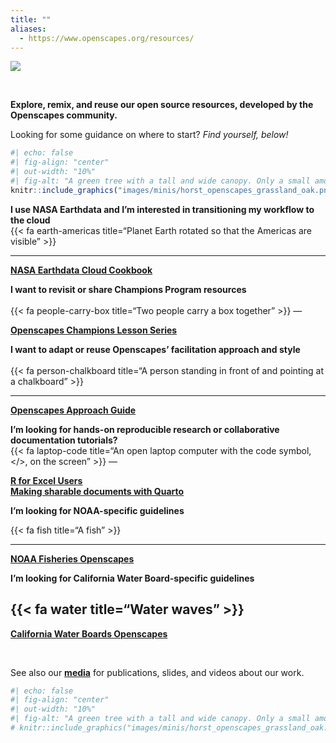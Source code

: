 ```yaml
---
title: ""
aliases: 
  - https://www.openscapes.org/resources/
---
```


::: column-screen
![](images/banner_imgs/text_banners/resources_banner.png)

<br>

::: white-div
::: {.medium-body-text .center-text}
<!-- **Open source resources developed by the Openscapes community.** -->
**Explore, remix, and reuse our open source resources, developed by the Openscapes community.**

Looking for some guidance on where to start? *Find yourself, below!*
:::

```r
#| echo: false
#| fig-align: "center"
#| out-width: "10%"
#| fig-alt: "A green tree with a tall and wide canopy. Only a small amount of the brown trunk is visible."
knitr::include_graphics("images/minis/horst_openscapes_grassland_oak.png")
```

<!--------------------------------------------->
<!---------------- START row 1 ---------------->
::: {.grid}

<!---------------- START NASA ---------------->
::: {.g-col-12 .g-col-md-6 .resource-box .center-text}
[**I use NASA Earthdata and I'm interested in transitioning my workflow to the cloud**]{.med-sm-text}   
[{{< fa earth-americas title="Planet Earth rotated so that the Americas are visible" >}}]{.large-body-text} 

---

[**NASA Earthdata Cloud Cookbook**](https://nasa-openscapes.github.io/earthdata-cloud-cookbook/) 
:::
<!---------------- END NASA ---------------->

<!---------------- START Champions Program ---------------->
::: {.g-col-12 .g-col-md-6 .resource-box .center-text}
[**I want to revisit or share Champions Program resources**]{.med-sm-text}   
<br>
[{{< fa people-carry-box title="Two people carry a box together" >}}]{.large-body-text} 
---

[**Openscapes Champions Lesson Series**](https://openscapes.github.io/series)
:::
<!---------------- END Champions Program ---------------->

:::
<!--------------------------------------------->
<!---------------- END row 1 ------------------>


<!--------------------------------------------------------------------->
<!--------------------------------------------------------------------->
<!--------------------------------------------------------------------->


<!--------------------------------------------->
<!---------------- START row 2 ---------------->
::: {.grid}

<!---------------- START Approach Guide ---------------->
::: {.g-col-12 .g-col-md-6 .resource-box .center-text}
[**I want to adapt or reuse Openscapes' facilitation approach and style**]{.med-sm-text}   
<br>
[{{< fa person-chalkboard title="A person standing in front of and pointing at a chalkboard" >}}]{.large-body-text} 

---

[**Openscapes Approach Guide**](https://openscapes.github.io/approach-guide/)
:::
<!---------------- END Approach Guide ---------------->

<!---------------- START RR & Collab ---------------->
::: {.g-col-12 .g-col-md-6 .resource-box .center-text}
[**I'm looking for hands-on reproducible research or collaborative documentation tutorials?**]{.med-sm-text}   
[{{< fa laptop-code title="An open laptop computer with the code symbol, </>, on the screen" >}}]{.large-body-text} 
---

[**R for Excel Users**](https://rstudio-conf-2020.github.io/r-for-excel)  
[**Making sharable documents with Quarto**](https://openscapes.github.io/quarto-website-tutorial/)
:::
<!---------------- END RR & Collab ---------------->

:::
<!--------------------------------------------->
<!---------------- END row 2 ------------------>

<!--------------------------------------------------------------------->
<!--------------------------------------------------------------------->
<!--------------------------------------------------------------------->


<!--------------------------------------------->
<!---------------- START row 3 ---------------->
::: {.grid}

<!---------------- START Approach Guide ---------------->
::: {.g-col-12 .g-col-md-6 .resource-box .center-text}
[**I'm looking for NOAA-specific guidelines**]{.med-sm-text}   

[{{< fa fish title="A fish" >}}]{.large-body-text} 

---

[**NOAA Fisheries Openscapes**](https://nmfs-openscapes.github.io/)
:::
<!---------------- END Approach Guide ---------------->

<!---------------- START ? ---------------->
::: {.g-col-12 .g-col-md-6 .resource-box .center-text}
[**I'm looking for California Water Board-specific guidelines**]{.med-sm-text} 

[{{< fa water title="Water waves" >}}]{.large-body-text} 
---

[**California Water Boards Openscapes**](https://cawaterboarddatacenter.github.io/swrcb-openscapes/) 
:::
<!---------------- END ? ---------------->

:::

<!--------------------------------------------->
<!---------------- END row 3 ------------------>

<br>

::: {.med-sm-text .center-text}
See also our **[media](media.qmd)** for publications, slides, and videos about our work.
:::

:::
:::


<!-- ::: {.medium-body-text .center-text} -->
<!-- **Open source resources developed by the Openscapes community.** -->
<!-- ::: -->

```r
#| echo: false
#| fig-align: "center"
#| out-width: "10%"
#| fig-alt: "A green tree with a tall and wide canopy. Only a small amount of the brown trunk is visible."
# knitr::include_graphics("images/minis/horst_openscapes_grassland_oak.png")
```

<!-- ## CHAMPIONS LESSON SERIES -->

<!-- ::: yellow-bg -->
<!-- ::: {.medium-body-text .center-text} -->
<!-- {{< fa book-open title="An open book" >}} Openscapes Champions Lesson Series -->
<!-- ::: -->

<!-- ::: center-text -->
<!-- The [**Openscapes Champions Lesson Series**](https://openscapes.github.io/series) is our open source curriculum we use to teach Champions Cohorts, and you can use it too. -->

<!-- Learn more on the [**Champions Program webpage**](champions_program.qmd), and read about the experiences of our past and current Champions cohorts on our [**blog**](blog.qmd#category=champions). -->

<!-- *Cite as: Lowndes & Robinson (2022). Openscapes Champions Lesson Series (2022.12). Zenodo. <https://doi.org/10.5281/zenodo.7407247>* -->
<!-- ::: -->
<!-- ::: -->

<!-- <br> -->

<!-- ```{r} -->
<!-- #| echo: false -->
<!-- #| fig-align: "center" -->
<!-- #| out-width: "10%" -->
<!-- #| fig-alt: "A California condor soaring above so that we are viewing it's underside. It has a reddish head, black body, and black and white wings." -->
<!-- knitr::include_graphics("images/minis/horst_openscapes_grassland_condor.png") -->
<!-- ``` -->

<!-- <br> -->

<!-- ## NASA EARTHDATA CLOUD COOKBOOK -->

<!-- ::: yellow-bg -->
<!-- ::: {.medium-body-text .center-text} -->
<!-- {{< fa book-open title="An open book" >}} NASA Earthdata Cloud Cookbook -->
<!-- ::: -->

<!-- ::: center-text -->
<!-- The [**NASA Earthdata Cloud Cookbook**](https://nasa-openscapes.github.io/earthdata-cloud-cookbook/) is a collection of common tutorials co-created and co-taught by NASA Openscapes Mentors, and it is an open source curriculum you can use too! -->

<!-- Learn more on the [**NASA Openscapes website**](https://nasa-openscapes.github.io/), and read about the experiences of our past and current NASA Openscapes work on our [**blog**](blog.qmd#category=nasa-framework). -->

<!-- *Cite as: NASA Openscapes Mentors, Robinson, Lowndes (2023). NASA EarthData Cloud Cookbook (v2023.03). Zenodo. <https://doi.org/10.5281/zenodo.7786711>* -->
<!-- ::: -->
<!-- ::: -->

<!-- <br> -->

<!-- ```{r} -->
<!-- #| echo: false -->
<!-- #| fig-align: "center" -->
<!-- #| out-width: "10%" -->
<!-- #| fig-alt: "An orange fox with a fluffy white-tipped tail and white chin, facing right." -->
<!-- knitr::include_graphics("images/minis/horst_openscapes_grassland_fox.png") -->
<!-- ``` -->

<!-- <br> -->

<!-- <!-- ## OPENSCAPES APPROACH GUIDE --> 

<!-- ::: yellow-bg -->
<!-- ::: {.medium-body-text .center-text} -->
<!-- {{< fa book-open title="An open book" >}} Openscapes Approach Guide -->
<!-- ::: -->

<!-- ::: center-text -->
<!-- The [**Openscapes Approach Guide**](https://openscapes.github.io/approach-guide/) is our "lab manual", an attempt to codify our approach to onboard ourselves and new team members to how we work. It is an open source resource you can use too. -->

<!-- *Cite as: Openscapes Core Team, Butland, Robinson, Lowndes. (2023). Openscapes Approach Guide (v2023.06). Zenodo. [https://doi.org/10.5281/zenodo.8034313](https://doi.org/10.5281/zenodo.8034313)* -->
<!-- ::: -->
<!-- ::: -->

<!-- <br> -->

<!-- ```{r} -->
<!-- #| echo: false -->
<!-- #| fig-align: "center" -->
<!-- #| out-width: "10%" -->
<!-- #| fig-alt: "A brown deer with small antlers, facing left." -->
<!-- knitr::include_graphics("images/minis/horst_openscapes_grassland_deer.png") -->
<!-- ``` -->

<!-- <br> -->

<!-- ## NOAA FISHERIES OPENSCI RESOURCE BOOK -->

<!-- ::: yellow-bg -->
<!-- ::: {.medium-body-text .center-text} -->
<!-- {{< fa book-open title="An open book" >}} NOAA FISHERIES RESOURCE BOOK -->

<!-- ::: center-text -->
<!-- [**NOAA Fisheries Openscapes**](https://nmfs-openscapes.github.io/) \| [Resource Book](https://nmfs-opensci.github.io/ResourceBook/) \| [blog posts](blog.qmd#category=noaa-fisheries) -->
<!-- ::: -->
<!-- ::: -->
<!-- ::: -->

<!-- <br> -->

<!-- ## CALIFORNIA WATER BOARDS OPENSCAPES -->

<!-- ::: yellow-bg -->
<!-- ::: {.medium-body-text .center-text} -->
<!-- {{< fa book-open title="An open book" >}} California Water Boards Resource Book -->
<!-- ::: -->

<!-- ::: center-text -->
<!-- [**California Water Boards Openscapes**](https://cawaterboarddatacenter.github.io/swrcb-openscapes/) \| [blog post](blog/2022-12-02-swrcb-2022/index.qmd) -->
<!-- ::: -->
<!-- ::: -->

<!-- <br> -->

<!-- ## HELLO QUARTO -->

<!-- Our work with NASA and Posit (formerly RStudio) led us to keynote the global launch of Quarto in 2022 (Cetinkaya-Rundel & Lowndes). NASA Openscapes was the first Quarto external users. -->

<!-- ::: yellow-bg -->
<!-- ::: {.medium-body-text .center-text} -->
<!-- {{< fa book-open title="An open book" >}} Making shareable documents with Quarto -->
<!-- ::: -->

<!-- ::: center-text -->
<!-- [**Making shareable documents with Quarto**](https://openscapes.github.io/quarto-website-tutorial/) \| [keynote slides](https://mine.quarto.pub/hello-quarto) \| [keynote video](https://www.youtube.com/watch?v=p7Hxu4coDl8) \| [keynote blog](https://www.openscapes.org/blog/2022/08/10/quarto-keynote/) -->
<!-- ::: -->
<!-- ::: -->

<!-- <br> -->

<!-- ## R FOR EXCEL USERS -->

<!-- -   [R for Excel Users](https://rstudio-conf-2020.github.io/r-for-excel) Lowndes & Horst 2020 -->
<!-- ::: -->
<!-- ::: -->

<!-- ```{=html} -->
<!-- <!--- -->
<!-- We recommend using R with RStudio, which not only provides a supportive infrastructure but enables direct connection to GitHub.com (i.e. without additional software or use of the command line). Further, workflows with RStudio's tidyverse & friends and with RMarkdown create good practices for collaborative, reproducible workflows. -->

<!-- See also [So you want to learn R?](blog/2018-12-17-want-to-learn-r/index.qmd) -->

<!-- -   [Big Book of R](https://www.bigbookofr.com/index.html) --- Oscar Baruffa, combines \> 200 publically available books, tutorials, and workshops about R -->
<!-- -   [UO R Psych Bootcamp](https://uopsych-r-bootcamp-2020.netlify.app/) --- Branden Cullen, University of Oregon -->
<!-- -   [Reproducible Research Data and Project Management in R](https://annakrystalli.me/rrresearchACCE20/) - Dr. Anna Krystalli -->
<!-- -   [Resources for R and data science](http://ohi-science.org/news/Resources-for-R-and-Data-Science) -->
<!-- -   [The importance of open data science tools in science: a list of references](http://ohi-science.org/news/importance-of-open-data-science-tools) -->


<!-- ## QUARTER/SEMESTER-LONG COURSES -->

<!-- Teaching official university courses is a great idea! These are a few examples of course materials that you can reuse as-is or adapt for your own context --- many are environmental science focused. From our experience, we don't recommend mix-and-matching between resources --- especially if this is your first time teaching. This is because there is logic and cadence to each one and trying to combine them can result in reinventing more wheels than intended. Instead, we recommend finding one that best suits you (based on length, content, or audience) and potentially adapting it to your needs. -->

<!-- -   [STAT 545: Data wrangling, exploration, and analysis with R](https://stat545.com/) by Dr. Jenny Bryan, University of British Columbia  -->
<!-- -   [Introduction to Statistics and Data Analysis in Environmental Science and Management](https://github.com/allisonhorst/esm-206-2018) by Dr. Allison Horst, University of California Santa Barbara  The first 5 weeks of Allison Horst's intro course uses environmental science examples for data wrangling; SC NOTE: original link pointed to allison's personal website, which does not currently have links to her Bren course materials -- added github repos for ESM 206 & 244 instead  -->
<!-- -   [Advanced Data Analysis](https://github.com/allisonhorst/esm-244-2019) by Dr. Allison Horst, University of California, Santa Barbara -->
<!-- -   [Reproducible quantative methods](https://cbahlai.github.io/rqm-template/) - Dr. Christie Bahlai, Kent State University -->
<!-- -   [Data carpentry for biologists](https://datacarpentry.org/semester-biology/) --- Dr. Ethan White & Dr. Zachary Brym, -->
<!-- -   [Reproducibility for Data Science](https://canvas.uw.edu/courses/1354201) --- Dr. Ben Marwick, University of Washington <!---https://twitter.com/benmarwick/status/1233340012554383361---> 
<!-- ``` -->
<!-- ````{=html} -->
<!-- <!--- -->
<!-- -   [Data Science: A First Introduction](https://ubc-dsci.github.io/introduction-to-datascience/index.html) --- Dr.Tiffany Timbers et al, University of British Columbia -->
<!-- -   [Super advanced R](https://github.com/super-advanced-r-fall-2019) --- Dr. Dan Ovando, University of Washington -->

<!-- ## OPENSCAPES RESOURCES, MEDIA, & PRESENTATIONS -->

<!-- We have focused on openly communicating the process behind our development of Oceanscapes. Here are presentations we have given about Openscapes, and materials for the Openscapes Champions series. They are licensed under a [Creative Commons Attribution 4.0 International License](https://creativecommons.org/licenses/by/4.0/); You are welcome to reuse and remix with attrbution. -->

<!-- -   [Supercharge your research: a ten-week plan for open data science](https://www.nature.com/articles/d41586-019-03335-4) --- Nature Career Column co-authored by Openscapes Champions -->
<!-- -   [Media & Presentations](media.qmd) --- media and slides about Openscapes for various audiences -->
<!-- -   [Champions Lesson Series](https://openscapes.github.io/series/) --- lesson book for the Champions program, with links to slides and course agendas -->
<!-- ::: -->
<!-- ::: -->

<!-- **This curated list of resources is meant to welcome environmental scientists who are interested in engaging with the open data science movement.** -->
<!-- ::: -->

<!-- ::: {.center-text} -->
<!-- This R-focused list is not meant to be comprehensive of all the incredible resources available; it represents a selection of material immediately useful to scientists we have worked with. It is an evolving effort and Openscapes resources are also listed below. -->
<!-- ::: -->

<!-- ```{r} -->
<!-- #| echo: false -->
<!-- #| fig-align: "center" -->
<!-- #| out-width: "10%" -->
<!-- #| fig-alt: "A green tree with a tall and wide canopy. Only a small amount of the brown trunk is visible." -->
<!-- knitr::include_graphics("images/minis/horst_openscapes_grassland_oak.png") -->
<!-- ``` -->

<!-- ## WORKING COLLABORATIVELY, OPENLY, & EFFICIENTLY -->

<!-- Thinking deliberately about data and embracing existing open tools and workflows for science increases efficiency, broadens the scientific questions that can be asked, introduces a network of online allies outside scientific domains, and makes it easier to ask for help. -->

<!-- For example, the Ocean Health Index describes how open software and borrowing practices from software engineers was game-changing for collaborative coding and communication. -->

<!-- - [Our path to better science in less time using open data science tools — *Lowndes et al. 2017 Nature Ecology & Evolution*](https://www.nature.com/articles/s41559-017-0160) -->
<!-- - [Data-intensive ecological research is catalyzed by open science and team science - *Cheruvelil & Soranno 2018 BioScience*](https://academic.oup.com/bioscience/article/68/10/813/5088531) -->
<!-- - [Skills and knowledge for data-intensive environmental research - *Hampton et al. 2017 BioScience*](https://dx.doi.org/10.1093%2Fbiosci%2Fbix025) -->
<!-- - [Creating and maintaining high‐performing collaborative research teams: the importance of diversity and interpersonal skills — *Cheruvelil et al. 2014 Frontiers in Ecology & the Environment*](https://esajournals.onlinelibrary.wiley.com/doi/full/10.1890/130001) -->


<!-- ## JOINING & BUILDING LEARNING COMMUNITIES -->

<!-- Learning to code should be fun since you are learning powerful and empowering tools that will be game-changing for your science. So learn with friends, and grow your community.  -->

<!-- - [Start a coding club](blog/2018-11-16-start-coding-club/index.qmd) -->
<!-- - [Build communities locally](blog/2018-11-06-build-communities/index.qmd) -->
<!-- - [Starting our #tidytuesday hacky hours](blog/2019-05-02-tidy-tuesday-coding-club/index.qmd) -->

<!-- ## R WITH RSTUDIO & GITHUB -->

<!-- We recommend using R with RStudio, which not only provides a supportive infrastructure but enables direct connection to GitHub.com (i.e. without additional software or use of the command line). Further, workflows with RStudio's tidyverse & friends and with RMarkdown create good practices for collaborative, reproducible workflows. -->

<!-- - [So you want to learn R?](blog/2018-12-17-want-to-learn-r/index.qmd) -->
<!-- - [R for Excel Users](https://rstudio-conf-2020.github.io/r-for-excel) — Lowndes & Horst 2020 -->
<!-- - [Big Book of R](https://www.bigbookofr.com/index.html) — Oscar Baruffa, combines > 200 publically available books, tutorials, and workshops about R -->
<!-- - [UO R Psych Bootcamp](https://uopsych-r-bootcamp-2020.netlify.app/) — Branden Cullen, University of Oregon -->
<!-- - [Reproducible Research Data and Project Management in R](https://annakrystalli.me/rrresearchACCE20/) - Dr. Anna Krystalli -->
<!-- - [Resources for R and data science](http://ohi-science.org/news/Resources-for-R-and-Data-Science) -->
<!-- - [The importance of open data science tools in science: a list of references](http://ohi-science.org/news/importance-of-open-data-science-tools) -->

<!-- ## QUARTER/SEMESTER-LONG COURSES -->

<!-- Teaching official university courses is a great idea! These are a few examples of course materials that you can reuse as-is or adapt for your own context — many are environmental science focused. From our experience, we don't recommend mix-and-matching between resources — especially if this is your first time teaching. This is because there is logic and cadence to each one and trying to combine them can result in reinventing more wheels than intended. Instead, we recommend finding one that best suits you (based on length, content, or audience) and potentially adapting it to your needs.  -->

<!-- - [STAT 545: Data wrangling, exploration, and analysis with R](https://stat545.com/) by Dr. Jenny Bryan, University of British Columbia  -->
<!-- - [Introduction to Statistics and Data Analysis in Environmental Science and Management](https://github.com/allisonhorst/esm-206-2018) by Dr. Allison Horst, University of California Santa Barbara Note: The first 5 weeks of Allison Horst's intro course uses environmental science examples for data wrangling; SC NOTE: original link pointed to allison's personal website, which does not currently have links to her Bren course materials -- added github repos for ESM 206 & 244 instead  -->
<!-- - [Advanced Data Analysis](https://github.com/allisonhorst/esm-244-2019) by Dr. Allison Horst, University of California, Santa Barbara -->
<!-- - [Reproducible quantative methods](https://cbahlai.github.io/rqm-template/) - Dr. Christie Bahlai, Kent State University -->
<!-- - [Data carpentry for biologists](https://datacarpentry.org/semester-biology/) — Dr. Ethan White & Dr. Zachary Brym,  -->
<!-- - [Reproducibility for Data Science](https://canvas.uw.edu/courses/1354201) — Dr. Ben Marwick, University of Washington -->
<!-- <!---https://twitter.com/benmarwick/status/1233340012554383361--->
<!-- ```` -->

<!-- ```{=html} -->
<!-- <!--- -->
<!-- -   [Data Science: A First Introduction](https://ubc-dsci.github.io/introduction-to-datascience/index.html) --- Dr.Tiffany Timbers et al, University of British Columbia -->
<!-- -   [Super advanced R](https://github.com/super-advanced-r-fall-2019) --- Dr. Dan Ovando, University of Washington -->

<!-- ## OPENSCAPES RESOURCES, MEDIA, & PRESENTATIONS -->

<!-- We have focused on openly communicating the process behind our development of Oceanscapes. Here are presentations we have given about Openscapes, and materials for the Openscapes Champions series. They are licensed under a [Creative Commons Attribution 4.0 International License](https://creativecommons.org/licenses/by/4.0/); You are welcome to reuse and remix with attrbution. -->

<!-- -   [Supercharge your research: a ten-week plan for open data science](https://www.nature.com/articles/d41586-019-03335-4) --- Nature Career Column co-authored by Openscapes Champions -->
<!-- -   [Media & Presentations](media.qmd) --- media and slides about Openscapes for various audiences -->
<!-- -   [Champions Lesson Series](https://openscapes.github.io/series/) --- lesson book for the Champions program, with links to slides and course agendas -->

<!-- ---> 
<!-- ``` -->
